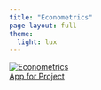 ```yaml
---
title: "Econometrics"
page-layout: full
theme:
  light: lux
---
```


<div class="video-grid">
  
  <a href="https://econometrics.streamlit.app" target="_blank" class="video-card">
    <img src="econometrics_model.jpg" alt="Econometrics">
    <div class="video-title">App for Project</div>
  </a>
</div>
